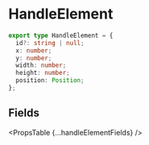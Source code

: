 
# HandleElement

```ts
export type HandleElement = {
  id?: string | null;
  x: number;
  y: number;
  width: number;
  height: number;
  position: Position;
};
```

## Fields

<PropsTable {...handleElementFields} />

